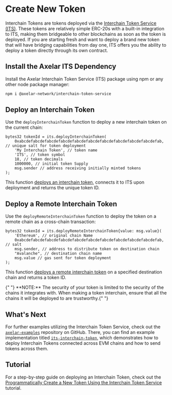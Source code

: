 
# Create New Token

Interchain Tokens are tokens deployed via the [Interchain Token Service (ITS)](https://github.com/axelarnetwork/interchain-token-service/blob/main/contracts/InterchainTokenService.sol). These tokens are relatively simple ERC-20s with a built-in integration to ITS, making them bridgeable to other blockchains as soon as the token is deployed. If you are starting fresh and want to deploy a brand new token that will have bridging capabilities from day one, ITS offers you the ability to deploy a token directly through its own contract.

## Install the Axelar ITS Dependency

Install the Axelar Interchain Token Service (ITS) package using npm or any other node package manager:

```bash
npm i @axelar-network/interchain-token-service
```

## Deploy an Interchain Token

Use the `deployInterchainToken` function to deploy a new interchain token on the current chain:

```solidity
bytes32 tokenId = its.deployInterchainToken(
    0xabcdefabcdefabcdefabcdefabcdefabcdefabcdefabcdefabcdefabcdefab, // unique salt for token deployment
    'My Interchain Token', // token name
    'ITS', // token symbol
    18, // token decimals
    1000000, // initial token Supply
    msg.sender // address receiving initially minted tokens
);
```

This function [deploys an interchain token](https://github.com/axelarnetwork/interchain-token-service/blob/main/contracts/InterchainTokenFactory.sol#L118), connects it to ITS upon deployment and returns the unique token ID.

## Deploy a Remote Interchain Token

Use the `deployRemoteInterchainToken` function to deploy the token on a remote chain as a cross-chain transaction:

```solidity
bytes32 tokenId = its.deployRemoteInterchainToken{value: msg.value}(
    'Ethereum', // original chain Name
    0xabcdefabcdefabcdefabcdefabcdefabcdefabcdefabcdefabcdefabcdefab, // salt
    msg.sender, // address to distribute token on destination chain
    "Avalanche", // destination chain name
    msg.value // gas sent for token deployment
);
```

This function [deploys a remote interchain token](https://github.com/axelarnetwork/interchain-token-service/blob/b4a68708c9a2e8098d1cac51d487b9d54661f66a/contracts/InterchainTokenFactory.sol#L168) on a specified destination chain and returns a token ID.

<Callout emoji="🚨">
  {" "}
  **NOTE:** The security of your token is limited to the security of the chains
  it integrates with. When making a token interchain, ensure that all the chains
  it will be deployed to are trustworthy.{" "}
</Callout>

## What's Next

For further examples utilizing the Interchain Token Service, check out the [`axelar-examples`](https://github.com/axelarnetwork/axelar-examples/tree/main/examples/evm) repository on GitHub. There, you can find an example implementation titled [`its-interchain-token`](https://github.com/axelarnetwork/axelar-examples/tree/main/examples/evm/its-interchain-token), which demonstrates how to deploy Interchain Tokens connected across EVM chains and how to send tokens across them.

## Tutorial

For a step-by-step guide on deploying an Interchain Token, check out the [Programmatically Create a New Token Using the Interchain Token Service](/dev/send-tokens/interchain-tokens/developer-guides/programmatically-create-a-token/) tutorial.
